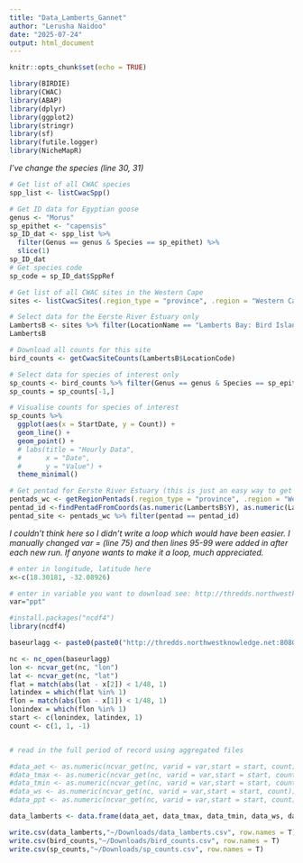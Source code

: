 ```yaml
---
title: "Data_Lamberts_Gannet"
author: "Lerusha Naidoo"
date: "2025-07-24"
output: html_document
---
```


```r
knitr::opts_chunk$set(echo = TRUE)
```

```r
library(BIRDIE)
library(CWAC)
library(ABAP)
library(dplyr)
library(ggplot2)
library(stringr)
library(sf)
library(futile.logger)
library(NicheMapR)
```

*I've change the species (line 30, 31) *
```r
# Get list of all CWAC species
spp_list <- listCwacSpp()

# Get ID data for Egyptian goose
genus <- "Morus"
sp_epithet <- "capensis"
sp_ID_dat <- spp_list %>%
  filter(Genus == genus & Species == sp_epithet) %>%
  slice(1)
sp_ID_dat
# Get species code
sp_code = sp_ID_dat$SppRef

# Get list of all CWAC sites in the Western Cape
sites <- listCwacSites(.region_type = "province", .region = "Western Cape")

# Select data for the Eerste River Estuary only
LambertsB <- sites %>% filter(LocationName == "Lamberts Bay: Bird Island")
LambertsB

# Download all counts for this site
bird_counts <- getCwacSiteCounts(LambertsB$LocationCode)

# Select data for species of interest only
sp_counts <- bird_counts %>% filter(Genus == genus & Species == sp_epithet)
sp_counts = sp_counts[-1,]

# Visualise counts for species of interest
sp_counts %>%
  ggplot(aes(x = StartDate, y = Count)) +
  geom_line() +
  geom_point() +
  # labs(title = "Hourly Data",
  #      x = "Date",
  #      y = "Value") +
  theme_minimal()

# Get pentad for Eerste River Estuary (this is just an easy way to get a "polygon" for our study site so that we can get environmental covariate data later)
pentads_wc <- getRegionPentads(.region_type = "province", .region = "Western Cape") #Get all WC pentads
pentad_id <-findPentadFromCoords(as.numeric(LambertsB$Y), as.numeric(LambertsB$X)) #Get ID for Eerste River Estuary
pentad_site <- pentads_wc %>% filter(pentad == pentad_id)
```

*I couldn't think here so I didn't write a loop which would have been easier. I manually changed var = (line 75) and then lines 95-99 were added in after each new run. If anyone wants to make it a loop, much appreciated.* 
```r
# enter in longitude, latitude here
x<-c(18.30181, -32.08926)

# enter in variable you want to download see: http://thredds.northwestknowledge.net:8080/thredds/terraclimate_aggregated.html
var="ppt"

#install.packages("ncdf4")
library(ncdf4)

baseurlagg <- paste0(paste0("http://thredds.northwestknowledge.net:8080/thredds/dodsC/agg_terraclimate_",var),"_1958_CurrentYear_GLOBE.nc")

nc <- nc_open(baseurlagg)
lon <- ncvar_get(nc, "lon")
lat <- ncvar_get(nc, "lat")
flat = match(abs(lat - x[2]) < 1/48, 1)
latindex = which(flat %in% 1)
flon = match(abs(lon - x[1]) < 1/48, 1)
lonindex = which(flon %in% 1)
start <- c(lonindex, latindex, 1)
count <- c(1, 1, -1)


# read in the full period of record using aggregated files

#data_aet <- as.numeric(ncvar_get(nc, varid = var,start = start, count))
#data_tmax <- as.numeric(ncvar_get(nc, varid = var,start = start, count))
#data_tmin <- as.numeric(ncvar_get(nc, varid = var,start = start, count))
#data_ws <- as.numeric(ncvar_get(nc, varid = var,start = start, count))
#data_ppt <- as.numeric(ncvar_get(nc, varid = var,start = start, count))

data_lamberts <- data.frame(data_aet, data_tmax, data_tmin, data_ws, data_ppt)

write.csv(data_lamberts,"~/Downloads/data_lamberts.csv", row.names = T)
write.csv(bird_counts,"~/Downloads/bird_counts.csv", row.names = T)
write.csv(sp_counts,"~/Downloads/sp_counts.csv", row.names = T)

```